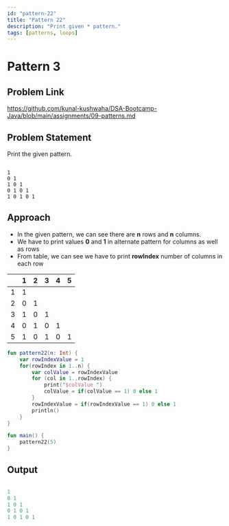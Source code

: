 ```yaml
---
id: "pattern-22"
title: "Pattern 22"
description: "Print given * pattern."
tags: [patterns, loops]
---
```




# Pattern 3

## Problem Link

https://github.com/kunal-kushwaha/DSA-Bootcamp-Java/blob/main/assignments/09-patterns.md

## Problem Statement

Print the given pattern.

```text

1 
0 1 
1 0 1 
0 1 0 1 
1 0 1 0 1 

```
## Approach

- In the given pattern, we can see there are **n** rows and **n** columns.
- We have to print values **0** and **1** in alternate pattern for columns as well as rows
- From table, we can see we have to print **rowIndex** number of columns in each row

<TableWrapper rows="5" cols="5">

|   	| 1 	| 2 	| 3 	| 4 	| 5 	|
|:-:	|:-:	|:-:	|:-:	|:-:	|:-:	|
| 1 	| 1 	|   	|   	|   	|   	|
| 2 	| 0 	| 1 	|   	|   	|   	|
| 3 	| 1 	| 0 	| 1 	|   	|   	|
| 4 	| 0 	| 1 	| 0 	| 1 	|   	|
| 5 	| 1 	| 0 	| 1 	| 0 	| 1 	|

</TableWrapper>

<Tabs>
<TabItem value="kotlin" label="Kotlin">
<SolutionAuthor name="@msvhora"/>

```kt
fun pattern22(n: Int) {
    var rowIndexValue = 1
    for(rowIndex in 1..n) {
        var colValue = rowIndexValue
        for (col in 1..rowIndex) {
            print("$colValue ")
            colValue = if(colValue == 1) 0 else 1 
        }
        rowIndexValue = if(rowIndexValue == 1) 0 else 1
        println()
    }
}

fun main() {	
    pattern22(5)
}
```
</TabItem>
</Tabs>

## Output

```kt

1 
0 1 
1 0 1 
0 1 0 1 
1 0 1 0 1 

```
